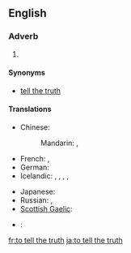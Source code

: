 ==English==

===Adverb===
{{infl|en|adverb|head=to [[tell]] [[the]] [[truth]]}}

# {{idiom}} {{non-gloss definition|An attestation to the truthfulness and frankness of an associated statement}}

====Synonyms====
* {{sense|attestation}} [[tell the truth]]

====Translations====
{{trans-top|attestation of truthfulness and frankness}}
* Chinese:
*: Mandarin: {{t|cmn|老實說|sc=Hani}},  {{t|cmn|老实说|tr=lǎoshishuō|sc=Hani}}
* French: {{t+|fr|à vrai dire}}, {{t|fr|à dire vrai}}
* German: {{t|de|um die Wahrheit zu sagen}}
* Icelandic: {{t|is|reyndar}},  {{t|is|raunar}},  {{t|is|í raun og veru}},  {{t|is|satt best að segja}},  {{t|is|frómt frá sagt}}
{{trans-mid}}
* Japanese: {{t-|ja|実を言えば|tr=じつをいえば, jitsu-o ieba}}
* Russian: {{t|ru|по правде говоря|tr=po právde govorjá}},  {{t|ru|честно говоря|tr=čéstno govorjá}}
* [[Scottish Gaelic]]: {{t-|gd|leis an fhìrinn innse|xs=Scottish Gaelic}}
{{trans-bottom}}

{{checktrans-top}}
* {{ttbc|eo}}: {{t-|eo|verdire|xs=Esperanto}}
{{trans-mid}}
{{trans-bottom}}

[[fr:to tell the truth]]
[[ja:to tell the truth]]